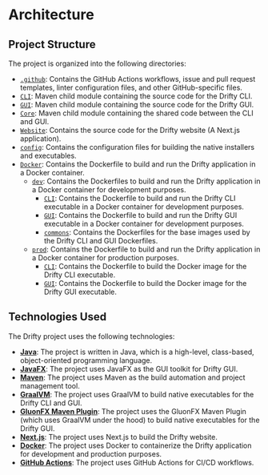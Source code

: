 # Architecture

## Project Structure

The project is organized into the following directories:

- [`.github`](https://github.com/SaptarshiSarkar12/Drifty/tree/master/.github): Contains the GitHub Actions workflows, issue and pull request templates, linter configuration files, and other GitHub-specific files.
- [`CLI`](https://github.com/SaptarshiSarkar12/Drifty/tree/master/CLI): Maven child module containing the source code for the Drifty CLI.
- [`GUI`](https://github.com/SaptarshiSarkar12/Drifty/tree/master/GUI): Maven child module containing the source code for the Drifty GUI.
- [`Core`](https://github.com/SaptarshiSarkar12/Drifty/tree/master/Core): Maven child module containing the shared code between the CLI and GUI.
- [`Website`](https://github.com/SaptarshiSarkar12/Drifty/tree/master/Website): Contains the source code for the Drifty website (A Next.js application).
- [`config`](https://github.com/SaptarshiSarkar12/Drifty/tree/master/config): Contains the configuration files for building the native installers and executables.
- [`Docker`](https://github.com/SaptarshiSarkar12/Drifty/tree/master/Docker): Contains the Dockerfile to build and run the Drifty application in a Docker container.
  - [`dev`](https://github.com/SaptarshiSarkar12/Drifty/tree/master/Docker/dev): Contains the Dockerfiles to build and run the Drifty application in a Docker container for development purposes.
    - [`CLI`](https://github.com/SaptarshiSarkar12/Drifty/tree/master/Docker/dev/CLI): Contains the Dockerfile to build and run the Drifty CLI executable in a Docker container for development purposes.
    - [`GUI`](https://github.com/SaptarshiSarkar12/Drifty/tree/master/Docker/dev/GUI): Contains the Dockerfile to build and run the Drifty GUI executable in a Docker container for development purposes.
    - [`commons`](https://github.com/SaptarshiSarkar12/Drifty/tree/master/Docker/dev/commons): Contains the Dockerfiles for the base images used by the Drifty CLI and GUI Dockerfiles.
  - [`prod`](https://github.com/SaptarshiSarkar12/Drifty/tree/master/Docker/prod): Contains the Dockerfile to build and run the Drifty application in a Docker container for production purposes.
    - [`CLI`](https://github.com/SaptarshiSarkar12/Drifty/tree/master/Docker/prod/CLI): Contains the Dockerfile to build the Docker image for the Drifty CLI executable.
    - [`GUI`](https://github.com/SaptarshiSarkar12/Drifty/tree/master/Docker/prod/GUI): Contains the Dockerfile to build the Docker image for the Drifty GUI executable.

## Technologies Used

The Drifty project uses the following technologies:

- [**Java**](https://www.java.com/): The project is written in Java, which is a high-level, class-based, object-oriented programming language.
- [**JavaFX**](https://openjfx.io/): The project uses JavaFX as the GUI toolkit for Drifty GUI.
- [**Maven**](https://maven.apache.org/): The project uses Maven as the build automation and project management tool.
- [**GraalVM**](https://www.graalvm.org/): The project uses GraalVM to build native executables for the Drifty CLI and GUI.
- [**GluonFX Maven Plugin**](https://github.com/gluonhq/gluonfx-maven-plugin): The project uses the GluonFX Maven Plugin (which uses GraalVM under the hood) to build native executables for the Drifty GUI.
- [**Next.js**](https://nextjs.org/): The project uses Next.js to build the Drifty website.
- [**Docker**](https://www.docker.com/): The project uses Docker to containerize the Drifty application for development and production purposes.
- [**GitHub Actions**](https://docs.github.com/en/actions): The project uses GitHub Actions for CI/CD workflows.
